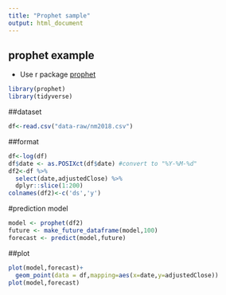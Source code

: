 ```yaml
---
title: "Prophet sample"
output: html_document
---
```



## prophet example
- Use r package [prophet](https://facebook.github.io/prophet/)

```r
library(prophet)
library(tidyverse)
```

##dataset
```r
df<-read.csv("data-raw/nm2018.csv")
```

##format
```r
df<-log(df)
df$date <- as.POSIXct(df$date) #convert to "%Y-%M-%d"
df2<-df %>%
  select(date,adjustedClose) %>%
  dplyr::slice(1:200)
colnames(df2)<-c('ds','y')
```
#prediction model
```r
model <- prophet(df2)
future <- make_future_dataframe(model,100)
forecast <- predict(model,future)
```
##plot
```r
plot(model,forecast)+
  geom_point(data = df,mapping=aes(x=date,y=adjustedClose))
plot(model,forecast)

```
